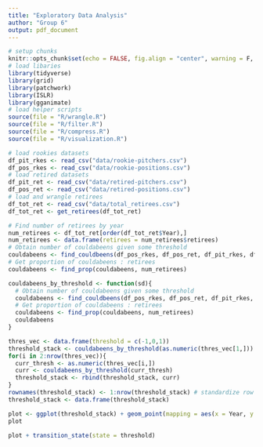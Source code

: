 ```yaml
---
title: "Exploratory Data Analysis"
author: "Group 6"
output: pdf_document
---
```


```r
# setup chunks
knitr::opts_chunk$set(echo = FALSE, fig.align = "center", warning = F, message = F)
# load libaries
library(tidyverse)
library(grid)
library(patchwork)
library(ISLR)
library(gganimate)
# load helper scripts
source(file = "R/wrangle.R")
source(file = "R/filter.R")
source(file = "R/compress.R")
source(file = "R/visualization.R")
```

```r
# load rookies datasets
df_pit_rkes <- read_csv("data/rookie-pitchers.csv")
df_pos_rkes <- read_csv("data/rookie-positions.csv")
# load retired datasets
df_pit_ret <- read_csv("data/retired-pitchers.csv")
df_pos_ret <- read_csv("data/retired-positions.csv")
# load and wrangle retirees
df_tot_ret <- read_csv("data/total_retirees.csv")
df_tot_ret <- get_retirees(df_tot_ret)
```

```r
# Find number of retirees by year
num_retirees <- df_tot_ret[order(df_tot_ret$Year),]
num_retirees <- data.frame(retirees = num_retirees$retirees)
# Obtain number of couldabeens given some threshold
couldabeens <- find_couldbeens(df_pos_rkes, df_pos_ret, df_pit_rkes, df_pit_ret, sd = 0)
# Get proportion of couldabeens : retirees
couldabeens <- find_prop(couldabeens, num_retirees)
```

```r
couldabeens_by_threshold <- function(sd){
  # Obtain number of couldabeens given some threshold
  couldabeens <- find_couldbeens(df_pos_rkes, df_pos_ret, df_pit_rkes, df_pit_ret, sd)
  # Get proportion of couldabeens : retirees
  couldabeens <- find_prop(couldabeens, num_retirees)
  couldabeens
}
```


```r
thres_vec <- data.frame(threshold = c(-1,0,1))
threshold_stack <- couldabeens_by_threshold(as.numeric(thres_vec[1,]))
for(i in 2:nrow(thres_vec)){
  curr_thresh <- as.numeric(thres_vec[i,])
  curr <- couldabeens_by_threshold(curr_thresh)
  threshold_stack <- rbind(threshold_stack, curr)
}
rownames(threshold_stack) <- 1:nrow(threshold_stack) # standardize row names
threshold_stack <- data.frame(threshold_stack)
```

```r
plot <- ggplot(threshold_stack) + geom_point(mapping = aes(x = Year, y = prop, color = as.factor(threshold)))
plot
```

```r
plot + transition_state(state = threshold)
```







